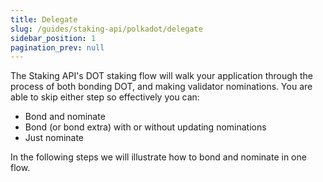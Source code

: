 ```yaml
---
title: Delegate
slug: /guides/staking-api/polkadot/delegate
sidebar_position: 1
pagination_prev: null
---
```


The Staking API's DOT staking flow will walk your application through the process of both bonding DOT, and making validator nominations. You are able to skip either step so effectively you can:

- Bond and nominate
- Bond (or bond extra) with or without updating nominations
- Just nominate

In the following steps we will illustrate how to bond and nominate in one flow.
